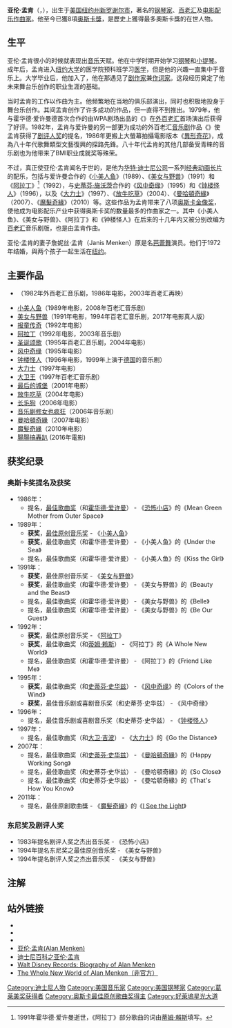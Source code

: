 {{blpunsourced|time=2015-04-27T01:31:25+00:00}}
{{NoteTA
|G1=Movie
|G2=Show
|G3=Disney
}}
{{Infobox entertainer
|type=作曲家
|Name = 亚伦·孟肯
|Img= Alan Menken 2013 (cropped).jpg
|Img_capt        = 
|Img_size        = 
|Background      = 
|Birth_name      = 
|Alias           = 
|Born            = {{birth date and age|1949|7|22}}
|birthplace = {{US}}[[纽约州|纽约州]][[新羅謝爾_(紐約州)|新罗谢尔市]]
|Origin          =  {{Flagicon|USA}} [[美国|美国]][[纽约州|纽约州]][[新羅謝爾_(紐約州)|新罗谢尔市]]
|Died            = 
|Instrument      = 
|Genre           = 
|Occupation      = [[钢琴师|钢琴师]]，[[作曲家|作曲家]]
|Years_active    = 1980年至今
|Label           = 
|Associated_acts = 
|URL             = 
|spouse={{marriage|Janis Menken|1972}}
|children=Anna Menken<br>Nora Menken
|academyawards='''[[奧斯卡最佳原創音樂獎|最佳原創音樂]]'''<br>1989年 《[[小美人鱼|小美人鱼]]》<br>1991年 《[[美女与野兽|美女与野兽]]》<br>1992年 《[[阿拉丁_(电影)|阿拉丁]]》<br>1995年 《[[风中奇缘|风中奇缘]]》 <br> '''[[奧斯卡最佳原創歌曲獎|最佳原創歌曲]]'''<br>1989年 《[[小美人鱼|小美人鱼]]》<br>1991年 《[[美女与野兽|美女与野兽]]》<br>1992年 《[[阿拉丁_(电影)|阿拉丁]]》<br>1995年 《[[风中奇缘|风中奇缘]]》
|goldenglobeawards='''[[金球獎最佳原創音樂|最佳原創音樂]]'''<br>1989年 《[[小美人鱼|小美人鱼]]》<br>1991年 《[[美女与野兽|美女与野兽]]》<br>1992年 《[[阿拉丁_(电影)|阿拉丁]]》<br>'''[[金球獎最佳原創歌曲|最佳原創歌曲]]'''<br>1989年 《[[小美人鱼|小美人鱼]]》<br>1991年 《[[美女与野兽|美女与野兽]]》<br>1992年 《[[阿拉丁_(电影)|阿拉丁]]》<br>1995年 《[[风中奇缘|风中奇缘]]》
}}

'''亚伦·孟肯'''（{{lang-en|'''Alan Menken'''}}，{{bd|1949年|7月22日}}），出生于[[美国|美国]][[纽约州|纽约州]][[新羅謝爾_(紐約州)|新罗谢尔市]]，著名的[[钢琴家|钢琴家]]、[[百老汇|百老汇]]及[[电影配乐|电影配乐]][[作曲家|作曲家]]。他至今已獲8項[[奥斯卡金像奖|奥斯卡獎]]，是歷史上獲得最多奧斯卡獎的在世人物。

== 生平 ==
亚伦·孟肯很小的时候就表现出[[音乐|音乐]]天赋。他在中学时期开始学习[[钢琴|钢琴]]和[[小提琴|小提琴]]。成年后，孟肯进入[[纽约大学|纽约大学]]的医学院预科班学习[[医学|医学]]，但是他的兴趣一直集中于音乐上。大学毕业后，他加入了{{Link-en|BMI萊曼·英格爾音樂劇場工作室|BMI Lehman Engel Musical Theater Workshop}}，他在那遇见了[[剧作家|剧作家]]兼[[作词家|作词家]]{{Link-en|霍華德·愛許曼|Howard Ashman}}。这段经历奠定了他未来舞台乐创作的职业生涯的基础。

当时孟肯的工作以作曲为主。他频繁地在当地的俱乐部演出，同时也积极地投身于舞台乐创作。其间孟肯创作了许多成功的作品，但一直得不到推出。1979年，他与霍华德·爱许曼德首次合作的由WPA剧场出品的《{{Link-en|上帝保佑你，罗斯瓦特先生|God Bless You, Mr. Rosewater}}》在[[外百老汇音乐剧|外百老汇]]首场演出后获得了好评。1982年，孟肯与爱许曼的另一部更为成功的外百老汇[[音乐剧|音乐剧]]作品《{{Link-en|恐怖小店|Little Shop of Horrors}}》使孟肯获得了[[戏剧桌奖|剧评人奖]]的提名，1986年更搬上大螢幕拍攝電影版本《[[異形奇花|異形奇花]]》，成為八十年代歌舞類型文藝復興的探路先鋒。八十年代孟肯的其他几部备受青睐的音乐剧也为他带来了BMI职业成就奖等殊荣。

不过，真正使亚伦·孟肯闻名于世的，是他为[[华特·迪士尼公司|华特·迪士尼公司]]一系列[[经典动画长片|经典动画长片]]的配乐，包括与爱许曼合作的《[[小美人鱼|小美人鱼]]》（1989）、《[[美女与野兽|美女与野兽]]》（1991）和《[[阿拉丁_(电影)|阿拉丁]]》<ref>1991年霍华德·爱许曼逝世，《阿拉丁》部分歌曲的词由[[蒂姆·賴斯|蒂姆·賴斯]]填写。</ref>（1992），与[[史蒂芬·施沃茨|史蒂芬·施沃茨]]合作的《[[风中奇缘|风中奇缘]]》（1995）和《[[钟楼怪人_(1996年电影)|钟楼怪人]]》（1996），以及《[[大力士|大力士]]》（1997）、《[[放牛吃草|放牛吃草]]》（2004）、《[[曼哈頓奇緣|曼哈頓奇緣]]》（2007）、《[[魔髮奇緣|魔髮奇緣]]》（2010）等。这些作品为孟肯带来了八项[[奥斯卡金像奖|奥斯卡金像奖]]，使他成为电影配乐产业中获得奥斯卡奖的数量最多的作曲家之一。其中《小美人鱼》、《美女与野兽》、《阿拉丁》和《钟楼怪人》在后来的十几年内又被分别改编为[[百老汇|百老汇]]音乐剧版，也是由孟肯作曲。

亚伦·孟肯的妻子詹妮丝·孟肯（Janis Menken）原是名[[芭蕾舞|芭蕾舞]]演员。他们于1972年结婚，與两个孩子一起生活在[[纽约|纽约]]。

== 主要作品 ==
* {{Link-en|恐怖小店|Little Shop of Horrors}}（1982年外百老汇音乐剧，1986年电影，2003年百老汇再映）
* [[小美人鱼|小美人鱼]]（1989年电影，2008年百老汇音乐剧）
* [[美女与野兽|美女与野兽]]（1991年电影，1994年百老汇音乐剧，2017年电影真人版）
* [[报童传奇|报童传奇]]（1992年电影）
* [[阿拉丁_(电影)|阿拉丁]]（1992年电影，2003年音乐剧）
* [[圣诞颂歌_(2004年电影)|圣诞颂歌]]（1995年百老汇音乐剧，2004年电影）
* [[风中奇缘|风中奇缘]]（1995年电影）
* [[钟楼怪人_(1996年电影)|钟楼怪人]]（1996年电影，1999年上演于[[德国|德国]]的音乐剧）
* [[大力士|大力士]]（1997年电影）
* [[大卫王_(音乐剧)|大卫王]]（1997年百老汇音乐剧）
* [[最后的城堡|最后的城堡]]（2001年电影）
* [[放牛吃草|放牛吃草]]（2004年电影）
* [[长毛狗_(2006年电影)|长毛狗]]（2006年电影）
* [[音乐剧修女也疯狂|音乐剧修女也疯狂]]（2006年音乐剧）
* [[曼哈頓奇緣|曼哈頓奇緣]]（2007年电影）
* [[魔髮奇緣|魔髮奇緣]]（2010年电影）
*[[腸腸搞轟趴|腸腸搞轟趴]] (2016年電影)

== 获奖纪录 ==
=== 奥斯卡奖提名及获奖 ===
* 1986年：
** 提名，[[奥斯卡最佳歌曲奖|最佳歌曲奖]]（和[[霍华德·爱许曼|霍华德·爱许曼]]） - 《[[恐怖小店|恐怖小店]]》的《Mean Green Mother from Outer Space》
* 1989年：
** '''获奖'''，[[奥斯卡最佳原创音乐奖|最佳原创音乐奖]] - 《[[小美人鱼|小美人鱼]]》
** '''获奖'''，最佳歌曲奖（和霍华德·爱许曼） - 《小美人鱼》的《Under the Sea》
** 提名，最佳歌曲奖（和霍华德·爱许曼） - 《小美人鱼》的《Kiss the Girl》
* 1991年：
** '''获奖'''，最佳原创音乐奖 - 《[[美女與野獸_(1991年電影)|美女与野兽]]》
** '''获奖'''，最佳歌曲奖（和霍华德·爱许曼） - 《美女与野兽》的《Beauty and the Beast》
** 提名，最佳歌曲奖（和霍华德·爱许曼） - 《美女与野兽》的《Belle》
** 提名，最佳歌曲奖（和霍华德·爱许曼） - 《美女与野兽》的《Be Our Guest》
* 1992年：
** '''获奖'''，最佳原创音乐奖 - 《[[阿拉丁_(电影)|阿拉丁]]》
** '''获奖'''，最佳歌曲奖（和[[蒂姆·赖斯|蒂姆·赖斯]]） - 《阿拉丁》的《A Whole New World》
** 提名，最佳歌曲奖（和霍华德·爱许曼） - 《阿拉丁》的《Friend Like Me》
* 1995年：
** '''获奖'''，最佳歌曲奖（和[[史蒂芬·史华兹|史蒂芬·史华兹]]） - 《[[風中奇緣_(電影)|风中奇缘]]》的《Colors of the Wind》
** '''获奖'''，最佳音乐剧或喜剧音乐奖（和史蒂芬·史华兹） - 《风中奇缘》
* 1996年：
** 提名，最佳音乐剧或喜剧音乐奖（和史蒂芬·史华兹） - 《[[钟楼怪人_(1996年电影)|钟楼怪人]]》
* 1997年：
** 提名，最佳歌曲奖（和[[大卫·吉波|大卫·吉波]]） - 《[[大力士_(1997年電影)|大力士]]》的《Go the Distance》
* 2007年：
** 提名，最佳歌曲奖（和[[史蒂芬·史华兹|史蒂芬·史华兹]]） - 《[[曼哈頓奇緣|曼哈頓奇緣]]》的《Happy Working Song》
** 提名，最佳歌曲奖（和史蒂芬·史华兹） - 《曼哈頓奇緣》的《So Close》
** 提名，最佳歌曲奖（和史蒂芬·史华兹） - 《曼哈頓奇緣》的《That's How You Know》
*2011年：
**提名，最佳原創歌曲獎 - 《[[魔髮奇緣|魔髮奇緣]]》的《[[I_See_the_Light|I See the Light]]》

=== 东尼奖及剧评人奖 ===
* 1983年提名剧评人奖之杰出音乐奖 - 《恐怖小店》
* 1994年提名东尼奖之最佳原创音乐奖 - 《美女与野兽》
* 1994年提名剧评人奖之杰出音乐奖 - 《美女与野兽》

== 注解 ==
<div class="references-small">
<references />
</div>

== 站外链接 ==
* {{IBDB name|12135}}
* {{IMDb name|id=0579678}}
* {{douban people|1009583}}
* [https://archive.is/20021102093331/http://disneynotredame.netfirms.com/music/alan.htm 亚伦·孟肯(Alan Menken)]
* [https://web.archive.org/web/20071026041544/http://www.disneybox.com/wiki/index.php?title=Alan_Menken 迪士尼百科之亚伦·孟肯]
* [https://web.archive.org/web/20071019222323/http://www.britannica.com/eb/article-9112996 Walt Disney Records: Biography of Alan Menken]
* [http://www.alanmenken.info/ The Whole New World of Alan Menken（非官方）]{{Wayback|url=http://www.alanmenken.info/ |date=20181004160233 }}

{{奧斯卡最佳原創音樂獎}}
{{金球奖最佳原创配乐奖}}
{{演艺圈大满贯获得者}}
{{Authority control}}

{{DEFAULTSORT:Menken, Alan}}
[[Category:迪士尼人物|Category:迪士尼人物]]
[[Category:美国音乐家|Category:美国音乐家]]
[[Category:美国钢琴家|Category:美国钢琴家]]
[[Category:葛莱美奖获得者|Category:葛莱美奖获得者]]
[[Category:奥斯卡最佳原创歌曲奖得主|Category:奥斯卡最佳原创歌曲奖得主]]
[[Category:好萊塢星光大道|Category:好萊塢星光大道]]